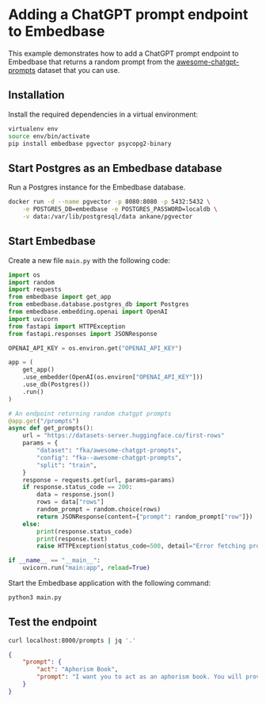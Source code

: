 # Adding a ChatGPT prompt endpoint to Embedbase

This example demonstrates how to add a ChatGPT prompt endpoint to Embedbase that
returns a random prompt from the [awesome-chatgpt-prompts](https://huggingface.co/datasets/fka/awesome-chatgpt-prompts) dataset
that you can use.

## Installation

Install the required dependencies in a virtual environment:

```bash
virtualenv env
source env/bin/activate
pip install embedbase pgvector psycopg2-binary
```

## Start Postgres as an Embedbase database

Run a Postgres instance for the Embedbase database.

```bash
docker run -d --name pgvector -p 8080:8080 -p 5432:5432 \
    -e POSTGRES_DB=embedbase -e POSTGRES_PASSWORD=localdb \
    -v data:/var/lib/postgresql/data ankane/pgvector
```

## Start Embedbase

Create a new file `main.py` with the following code:

```python filename="main.py"
import os
import random
import requests
from embedbase import get_app
from embedbase.database.postgres_db import Postgres
from embedbase.embedding.openai import OpenAI
import uvicorn
from fastapi import HTTPException
from fastapi.responses import JSONResponse

OPENAI_API_KEY = os.environ.get("OPENAI_API_KEY")

app = (
    get_app()
    .use_embedder(OpenAI(os.environ["OPENAI_API_KEY"]))
    .use_db(Postgres())
    .run()
)

# An endpoint returning random chatgpt prompts
@app.get("/prompts")
async def get_prompts():
    url = "https://datasets-server.huggingface.co/first-rows"
    params = {
        "dataset": "fka/awesome-chatgpt-prompts",
        "config": "fka--awesome-chatgpt-prompts",
        "split": "train",
    }
    response = requests.get(url, params=params)
    if response.status_code == 200:
        data = response.json()
        rows = data["rows"]
        random_prompt = random.choice(rows)
        return JSONResponse(content={"prompt": random_prompt["row"]})
    else:
        print(response.status_code)
        print(response.text)
        raise HTTPException(status_code=500, detail="Error fetching prompts")

if __name__ == "__main__":
    uvicorn.run("main:app", reload=True)
```

Start the Embedbase application with the following command:

```bash
python3 main.py
```

## Test the endpoint

```bash
curl localhost:8000/prompts | jq '.'
```
    
```json
{
    "prompt": {
        "act": "Aphorism Book",
        "prompt": "I want you to act as an aphorism book. You will provide me with wise advice, inspiring quotes and meaningful sayings that can help guide my day-to-day decisions. Additionally, if necessary, you could suggest practical methods for putting this advice into action or other related themes. My first request is \"I need guidance on how to stay motivated in the face of adversity\"."
    }
}
```
